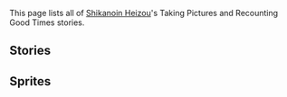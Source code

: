 {{Unofficial Translation}}
This page lists all of [[Shikanoin Heizou]]'s Taking Pictures and Recounting Good Times stories.

==Stories==
{{TPRGT Stories by Category Table}}

==Sprites==
{{Files by Category Gallery|Taking Pictures and Recounting Good Times Sprites & Shikanoin Heizou Images}}